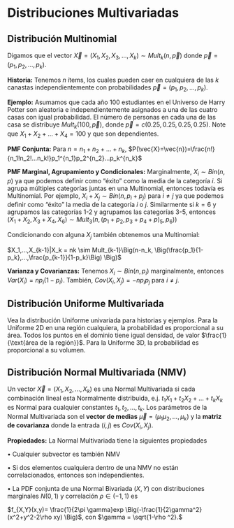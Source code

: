 # Distribuciones Multivariadas {#multi}

## Distribución Multinomial

Digamos que el vector $\vec{X}=(X_1, X_2,X_3,...,X_k)\sim Mult_k(n,\vec{p})$ donde $\vec{p}=(p_1,p_2,...,p_k)$.

$\textbf{Historia:}$ Tenemos $n$ ítems, los cuales pueden caer en cualquiera de las $k$ canastas independientemente con probabilidades $\vec{p}=(p_1,p_2,...,p_k)$.

$\textbf{Ejemplo:}$ Asumamos que cada año 100 estudiantes en el Universo de Harry Potter son aleatoria e independientemente asignados a una de las cuatro casas con igual probabilidad. El número de personas en cada una de las casa se distribuye $Mult_k(100, \vec{p})$, donde $\vec{p}=c(0.25,0.25,0.25,0.25).$ Note que $X_1 + X_2 + ... + X_4=100$ y que son dependientes.

$\textbf{PMF Conjunta:}$ Para $n=n_1+n_2+...+n_k$,
$P(\vec{X}=\vec{n})=\frac{n!}{n_1!n_2!...n_k!}p_1^{n_1}p_2^{n_2}...p_k^{n_k}$

$\textbf{PMF Marginal, Agrupamiento y Condicionales:}$ Marginalmente, $X_i \sim Bin(n,p)$ ya que podemos definir como "éxito" como la media de la categoría $i$. Si agrupa múltiples categorías juntas en una Multinomial, entonces todavía es Multinomial. Por ejemplo, $X_i + X_j \sim Bin(n, p_i + p_j)$ para $i \ne j$  ya que podemos definir como "éxito" la media de la categoría $i$ o $j$. Similarmente si $k=6$ y agrupamos las categorías 1-2 y agrupamos las categorías 3-5, entonces $(X_1 + X_2, X_3 + X_4, X_6) \sim Mult_3(n, (p_1+p_2, p_3+p_4+p)_5, p_6))$

Condicionando con alguna $X_j$ también obtenemos una Multinomial:

$X_1,...,X_{k-1}|X_k = nk \sim Mult_{k-1}\Big(n-n_k, \Big(\frac{p_1}{1-p_k},...,\frac{p_{k-1}}{1-p_k}\Big) \Big)$

$\textbf{Varianza y Covarianzas:}$ Tenemos $X_i \sim Bin(n,p_i)$ marginalmente, entonces $Var(X_i)=np_i(1-p_i)$. También, $Cov(X_i, X_j)=-np_ip_j$ para $i \ne j$.


## Distribución Uniforme Multivariada
Vea la distribución Uniforme univariada para historias y ejemplos. Para la Uniforme 2D en una región cualquiera, la probabilidad es proporcional a su área. Todos los puntos en el dominio tiene igual densidad, de valor $\frac{1}{\text{área de la región}}$. Para la Uniforme 3D, la probabilidad es proporcional a su volumen. 

## Distribución Normal Multivariada (NMV)
Un vector $\vec{X}=(X_1, X_2, ..., X_k)$ es una Normal Multivariada si cada combinación lineal esta Normalmente distribuida, e.j. $t_1X_1 + t_2 X_2 + ...+t_kX_k$ es Normal para cualquier constantes $t_1, t_2,...,t_k$. Los parámetros de la Normal Multivariada son el $\textbf{vector de medias}$ $\vec{\mu}=(\mu_1 \mu_2,...,\mu_k)$ y la $\textbf{matriz de covarianza}$ donde la entrada $(i,j)$ es $Cov(X_i,X_j)$.

$\textbf{Propiedades:}$ La Normal Multivariada tiene la siguientes propiedades

$\bullet$ Cualquier subvector es también NMV

$\bullet$ Si dos elementos cualquiera dentro de una NMV no están correlacionados, entonces son independientes.

$\bullet$ La PDF conjunta de una Normal Bivariada $(X,Y)$ con distribuciones marginales $N(0,1)$ y correlación $\rho \in (-1,1)$ es

$f_{X,Y}(x,y)= \frac{1}{2\pi \gamma}exp \Big(-\frac{1}{2\gamma^2}(x^2+y^2-2\rho xy) \Big)$,
con $\gamma = \sqrt{1-\rho ^2}.$
